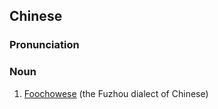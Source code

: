 {{also|福州话}}
==Chinese==
{{zh-forms|s=福州话|type=21|alt=虎糾話}}
{{wikipedia|lang=zh}}
{{wikipedia|Foochowese (linguistics)}}

===Pronunciation===
{{zh-pron
|m=fúzhōuhuà
|c=fuk1 zau1 waa6-2
|md=hók-ciŭ-uâ
|mda=Cdo_fuzhou_dialect.ogg
|mn=hok-chiu-ōe
|h=pfs=fuk-chû-fa
|cat=n
}}

===Noun===
{{zh-noun}}

# [[w:Foochowese (linguistics)|Foochowese]] (the Fuzhou dialect of Chinese)